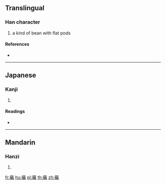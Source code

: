 {{character info/new}}
==Translingual==

===Han character===
{{Han char|rn=140|rad=艸|as=14|sn=20|four=|canj=THDB}}

# a kind of bean with flat pods

====References====
* {{Han ref|kx=1064.040|dkj=32246|dj=1528.280|hdz=53313.120|uh=85CA|ud=34250}}

----

==Japanese==

===Kanji===
{{ja-kanji|grade=|rs=艸14}}

# {{defn|lang=ja|sort=艸14}}

====Readings====
* {{ja-readings|on=[[へん]] (hen)|kun=[[ふじまめ]] (fujimame)|nanori=}}

----

==Mandarin==

===Hanzi===
{{cmn-hanzi|pin=[[biǎn]] ([[bian3]]), [[dí]] ([[di2]])|wg=pien<sup>3</sup>, ti<sup>2</sup>}}

# {{defn|lang=cmn|sort=艸14}}

[[fr:藊]]
[[hu:藊]]
[[pl:藊]]
[[th:藊]]
[[zh:藊]]